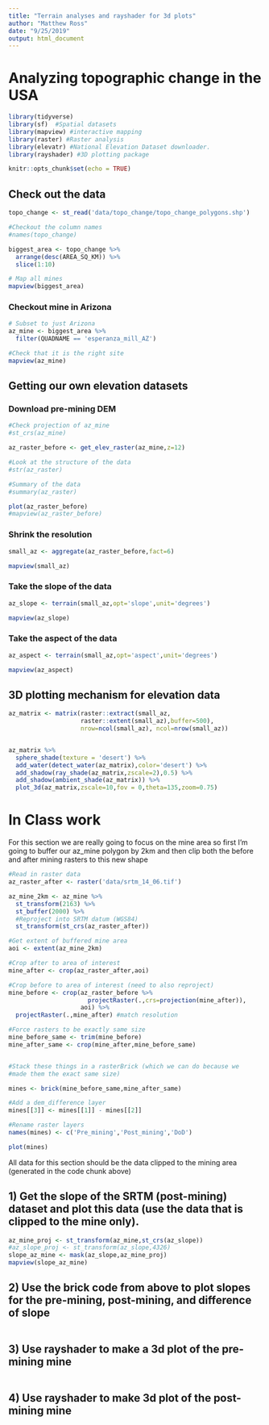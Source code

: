 ```yaml
---
title: "Terrain analyses and rayshader for 3d plots"
author: "Matthew Ross"
date: "9/25/2019"
output: html_document
---
```



# Analyzing topographic change in the USA

```r
library(tidyverse)
library(sf)  #Spatial datasets
library(mapview) #interactive mapping
library(raster) #Raster analysis
library(elevatr) #National Elevation Dataset downloader. 
library(rayshader) #3D plotting package

knitr::opts_chunk$set(echo = TRUE)
```


## Check out the data

```r

topo_change <- st_read('data/topo_change/topo_change_polygons.shp')

#Checkout the column names
#names(topo_change)

biggest_area <- topo_change %>%
  arrange(desc(AREA_SQ_KM)) %>%
  slice(1:10)

# Map all mines
mapview(biggest_area)
```

### Checkout mine in Arizona

```r
# Subset to just Arizona
az_mine <- biggest_area %>%
  filter(QUADNAME == 'esperanza_mill_AZ')

#Check that it is the right site
mapview(az_mine)
```


## Getting our own elevation datasets

### Download pre-mining DEM 

```r

#Check projection of az_mine
#st_crs(az_mine)

az_raster_before <- get_elev_raster(az_mine,z=12)

#Look at the structure of the data
#str(az_raster)

#Summary of the data
#summary(az_raster)

plot(az_raster_before)
#mapview(az_raster_before)
```



### Shrink the resolution

```r
small_az <- aggregate(az_raster_before,fact=6)

mapview(small_az)

```


### Take the slope of the data

```r
az_slope <- terrain(small_az,opt='slope',unit='degrees')

mapview(az_slope)

```


### Take the aspect of the data

```r
az_aspect <- terrain(small_az,opt='aspect',unit='degrees')

mapview(az_aspect)
```


## 3D plotting mechanism for elevation data

```r
az_matrix <- matrix(raster::extract(small_az,
                    raster::extent(small_az),buffer=500),
                    nrow=ncol(small_az), ncol=nrow(small_az))


az_matrix %>%
  sphere_shade(texture = 'desert') %>%
  add_water(detect_water(az_matrix),color='desert') %>%
  add_shadow(ray_shade(az_matrix,zscale=2),0.5) %>%
  add_shadow(ambient_shade(az_matrix)) %>%
  plot_3d(az_matrix,zscale=10,fov = 0,theta=135,zoom=0.75)
```


# In Class work


For this section we are really going to focus on the mine area
so first I'm going to buffer our az_mine polygon by 2km and then
clip both the before and after mining rasters to this new shape

```r
#Read in raster data
az_raster_after <- raster('data/srtm_14_06.tif')

az_mine_2km <- az_mine %>%
  st_transform(2163) %>%
  st_buffer(2000) %>%
  #Reproject into SRTM datum (WGS84)
  st_transform(st_crs(az_raster_after))

#Get extent of buffered mine area
aoi <- extent(az_mine_2km)

#Crop after to area of interest
mine_after <- crop(az_raster_after,aoi)

#Crop before to area of interest (need to also reproject)
mine_before <- crop(az_raster_before %>%
                      projectRaster(.,crs=projection(mine_after)),
                    aoi) %>%
  projectRaster(.,mine_after) #match resolution

#Force rasters to be exactly same size
mine_before_same <- trim(mine_before)
mine_after_same <- crop(mine_after,mine_before_same)


#Stack these things in a rasterBrick (which we can do because we 
#made them the exact same size)

mines <- brick(mine_before_same,mine_after_same)

#Add a dem_difference layer
mines[[3]] <- mines[[1]] - mines[[2]]

#Rename raster layers
names(mines) <- c('Pre_mining','Post_mining','DoD')

plot(mines)
```


All data for this section should be the data clipped to the mining area 
(generated in the code chunk above)

## 1) Get the slope of the SRTM (post-mining) dataset and plot this data (use the data that is clipped to the mine only).


```r
az_mine_proj <- st_transform(az_mine,st_crs(az_slope))
#az_slope_proj <- st_transform(az_slope,4326)
slope_az_mine <- mask(az_slope,az_mine_proj)
mapview(slope_az_mine)
```


## 2) Use the brick code from above to plot slopes for the pre-mining, post-mining, and difference of slope

```r

```


## 3) Use rayshader to make a 3d plot of the pre-mining mine

```r

```


## 4) Use rayshader to make 3d plot of the post-mining mine

```r

```

